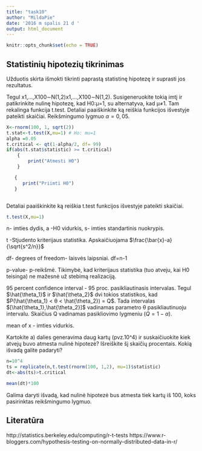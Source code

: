 ```yaml
---
title: "task10"
author: "MildaPie"
date: '2016 m spalis 21 d '
output: html_document
---
```


```r
knitr::opts_chunk$set(echo = TRUE)
```

## Statistinių hipotezių tikrinimas

Užduotis skirta išmokti tikrinti paprastą statistinę hipotezę ir suprasti jos rezultatus.

Tegul x1,...,X100∼N(1,2)x1,...,X100∼N(1,2). Susigeneruokite tokią imtį ir patikrinkite nulinę hipotezę, kad H0:μ=1, su alternatyva, kad μ≠1. Tam rekalinga funkcija t.test. Detaliai paaiškinkite ką reiškia funkcijos išvestyje pateikti skaičiai.
Reikšmingumo lygmuo $\alpha=0,05$.

```r
X<-rnorm(100, 1, sqrt(2))
t.stat<-t.test(X,mu=1) # Ho: mu=1
alpha =0.05
t.critical <- qt(1-alpha/2, df= 99)
if(abs(t.stat$statistic) >= t.critical)
    {
        print("Atmesti H0")
    }

   {
      print("Priimti H0")
   }



```

Detaliai paaiškinkite ką reiškia t.test funkcijos išvestyje pateikti skaičiai.
```r
t.test(X,mu=1)

```
n- imties dydis, a -H0 vidurkis, s- imties standartinis nuokrypis.

t -Stjudento kriterijaus statistika. Apskaičiuojama $\frac{\bar{x}-a}{\sqrt{s^2/n}}$

df- degrees of freedom- laisvės laipsniai. df=n-1

p-value- p-reikšmė. Tikimybė, kad kriterijaus statistika (tuo atveju, kai H0 teisinga) ne mažesnė už stebimą realizaciją.

95 percent confidence interval - 95 proc. pasikliautinasis intervalas. Tegul $\hat{\theta_1}$ ir $\hat{\theta_2}$ dvi tokios statistikos, kad $Ρ(\hat{\theta_1} < θ < \hat{\theta_2}) = Q$. Tada intervalas $[\hat{\theta_1},\hat{\theta_2}]$ vadinamas parametro θ pasikliautinuoju intervalu. Skaičius Q vadinamas pasikliovimo lygmeniu $(Q=1-\alpha)$. 

mean of x - imties vidurkis.


Kartokite a) dalies generavima daug kartų (pvz.10^4) ir suskaičiuokite kiek atvejų buvo atmesta nulinė hipotezė? Išreiškite šį skaičių procentais. Kokią išvadą galite padaryti?

```r
n=10^4
ts = replicate(n,t.test(rnorm(100, 1,2), mu=1)$statistic)
dt<-abs(ts)>t.critical

mean(dt)*100


```

Galima daryti išvadą, kad nulinė hipotezė bus atmesta tiek kartų iš 100, koks pasirinktas reikšmingumo lygmuo.




## Literatūra

http://statistics.berkeley.edu/computing/r-t-tests
https://www.r-bloggers.com/hypothesis-testing-on-normally-distributed-data-in-r/
